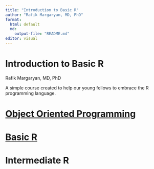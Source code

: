 ```yaml
---
title: "Introduction to Basic R"
author: "Rafik Margaryan, MD, PhD"
format:
  html: default 
  md: 
    output-file: "README.md"
editor: visual
---
```

# Introduction to Basic R
Rafik Margaryan, MD, PhD

A simple course created to help our young fellows to embrace the R programming language. 

# [Object Oriented Programming](object-oriented-programming-language.html)
# [Basic R](basic-r.html)
# Intermediate R
